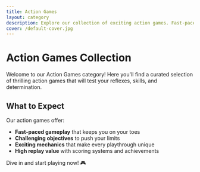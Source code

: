 ```yaml
---
title: Action Games
layout: category
description: Explore our collection of exciting action games. Fast-paced gameplay, challenging levels, and endless fun await!
cover: /default-cover.jpg
---
```


# Action Games Collection

Welcome to our Action Games category! Here you'll find a curated selection of thrilling action games that will test your reflexes, skills, and determination.

## What to Expect

Our action games offer:

- **Fast-paced gameplay** that keeps you on your toes
- **Challenging objectives** to push your limits
- **Exciting mechanics** that make every playthrough unique
- **High replay value** with scoring systems and achievements

Dive in and start playing now! 🎮
